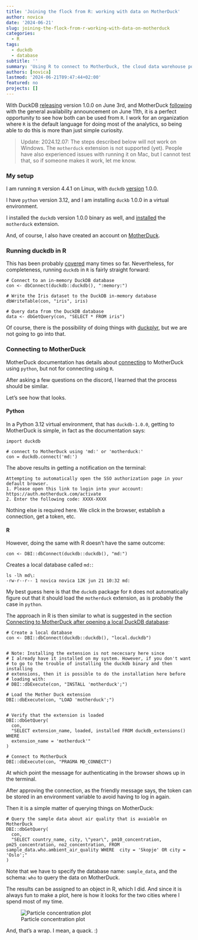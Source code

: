 ```yaml
---
title: 'Joining the flock from R: working with data on MotherDuck'
author: novica
date: '2024-06-21'
slug: joining-the-flock-from-r-working-with-data-on-motherduck
categories:
  - R
tags:
  - duckdb
  - database
subtitle: ''
summary: 'Using R to connect to MotherDuck, the cloud data warehouse powered by DuckDB.'
authors: [novica]
lastmod: '2024-06-21T09:47:44+02:00'
featured: no
projects: []
---
```


With DuckDB [releasing](https://duckdb.org/2024/06/03/announcing-duckdb-100.html) 
version 1.0.0 on June 3rd, and MotherDuck [following](https://motherduck.com/blog/announcing-motherduck-general-availability-data-warehousing-with-duckdb/) with the general availability announcement on June 11th, it is a perfect 
opportunity to see how both can be used from `R`. I work for an organization where
`R` is the default language for doing most of the analytics, so being able to do
this is more than just simple curiosity. 

> Update: 2024.12.07: The steps described below will not work on Windows. The `motherduck` extension is not supported (yet). People have also experienced issues with running it on Mac, but I cannot test that, so if someone makes it work, let me know.

### My setup

I am running `R` version 4.4.1 on Linux, with `duckdb` [version](https://r.duckdb.org/) 1.0.0.

I have `python` version 3.12, and I am installing `duckb` 1.0.0 in a virtual environment.

I installed the `duckdb` version 1.0.0 binary as well, and [installed](https://duckdb.org/docs/extensions/overview.html) the `motherduck` extension.

And, of course, I also have created an account on [MotherDuck](https://motherduck.com/). 

### Running duckdb in R

This has been probably [covered](https://duckdb.org/docs/api/r) many times so
far. Nevertheless, for completeness, running `duckdb` in `R` is fairly straight 
forward:

```
# Connect to an in-memory DuckDB database
con <- dbConnect(duckdb::duckdb(), ":memory:")

# Write the Iris dataset to the DuckDB in-memory database
dbWriteTable(con, "iris", iris)

# Query data from the DuckDB database
data <- dbGetQuery(con, "SELECT * FROM iris")

```

Of course, there is the possibility of doing things with [duckplyr](https://duckdblabs.github.io/duckplyr/), but we are not going to go into that. 

### Connecting to MotherDuck

MotherDuck documentation has details about [connecting](https://motherduck.com/docs/getting-started/connect-query-from-python/installation-authentication) to MotherDuck using `python`, but not for connecting using `R`.

After asking a few questions on the discord, I learned that the process should be similar. 

Let's see how that looks.

#### Python

In a Python 3.12 virtual environment, that has `duckdb-1.0.0`, getting to 
MotherDuck is simple, in fact as the documentation says:

```
import duckdb

# connect to MotherDuck using 'md:' or 'motherduck:'
con = duckdb.connect('md:')
```

The above results in getting a notification on the terminal:

```
Attempting to automatically open the SSO authorization page in your default browser.
1. Please open this link to login into your account: https://auth.motherduck.com/activate
2. Enter the following code: XXXX-XXXX
```

Nothing else is required here. We click in the browser, establish a connection, get a token, etc.


#### R

However, doing the same with R doesn't have the same outcome:

```
con <- DBI::dbConnect(duckdb::duckdb(), "md:")
```

Creates a local database called `md:`:

```
ls -lh md\: 
-rw-r--r-- 1 novica novica 12K jun 21 10:32 md:
```

My best guess here is that the `duckdb` package for `R` does not automatically 
figure out that it should load the `motherduck` extension, as is probably the case
in `python`.

The approach in R is then similar to what is suggested in the section
[Connecting to MotherDuck after opening a local DuckDB database](https://motherduck.com/docs/getting-started/connect-query-from-python/installation-authentication#connecting-to-motherduck-after-opening-a-local-duckdb-database):

```
# Create a local database
con <- DBI::dbConnect(duckdb::duckdb(), "local.duckdb")


# Note: Installing the extension is not nececsary here since 
# I already have it installed on my system. However, if you don't want
# to go to the trouble of installing the duckdb binary and then installing
# extensions, then it is possible to do the installation here before
# loading with:
# DBI::dbExecute(con, "INSTALL 'motherduck';")

# Load the Mother Duck extension
DBI::dbExecute(con, "LOAD 'motherduck';")


# Verify that the extension is loaded
DBI::dbGetQuery(
  con,
  "SELECT extension_name, loaded, installed FROM duckdb_extensions() WHERE
  extension_name = 'motherduck'"
)

# Connect to MotherDuck
DBI::dbExecute(con, "PRAGMA MD_CONNECT")
```

At which point the message for authenticating in the browser shows up in the terminal.

After approving the connection, as the friendly message says, the token can be
stored in an environment variable to avoid having to log in again.

Then it is a simple matter of querying things on MotherDuck:

```
# Query the sample data about air quality that is avaiable on MotherDuck
DBI::dbGetQuery(
  con,
  "SELECT country_name, city, \"year\", pm10_concentration, pm25_concentration, no2_concentration, FROM sample_data.who.ambient_air_quality WHERE  city = 'Skopje' OR city = 'Oslo';"
)
```

Note that we have to specify the database name: `sample_data`, and the 
schema: `who` to query the data on MotherDuck.

The results can be assigned to an object in R, which I did. And since it is 
always fun to make a plot, here is how it looks for the two cities where I 
spend most of my time.

![Particle concentration plot](images/particles.png)

And, that's a wrap. I mean, a quack. :)
